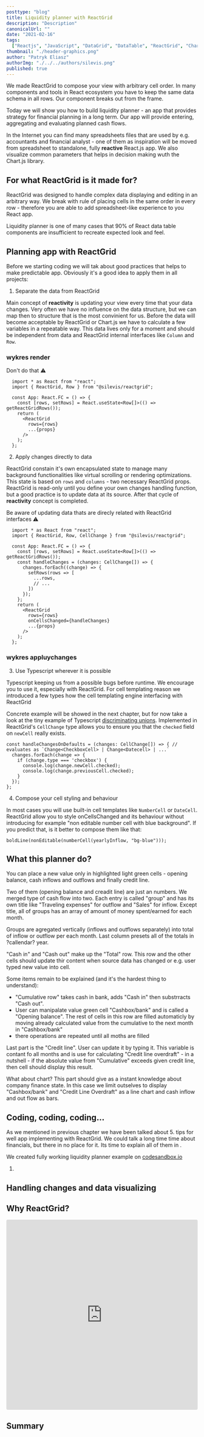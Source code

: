 ```yaml
---
posttype: "blog"
title: Liquidity planner with ReactGrid
description: "Description"
canonicalUrl: ""
date: "2021-02-16" 
tags:
  ["Reactjs", "JavaScript", "DataGrid", "DataTable", "ReactGrid", "Chart.js", "Typescript"]
thumbnail: "./header-graphics.png"
author: "Patryk Eliasz"
authorImg: "./../../authors/silevis.png"
published: true
---
```


We made ReactGrid to compose your view with arbitrary cell order. In many components and tools in React ecosystem you have to
keep the same data schema in all rows. Our component breaks out from the frame. 

Today we will show you how to build liquidity planner - an app that provides strategy for financial planning in a long term.
Our app will provide entering, aggregating and evaluating planned cash flows. 

In the Internet you can find many spreadsheets files that are used by e.g. accountants and financial analyst -
one of them as inspiration will be moved from spreadsheet to standalone, fully **reactive** React.js app. 
We also visualize common parameters that helps in decision making wuth the Chart.js library.

## For what ReactGrid is it made for?

ReactGrid was designed to handle complex data displaying and editing in an arbitrary way. We break with rule of placing
cells in the same order in every row - therefore you are able to add spreadsheet-like experience to you React app.

Liquidity planner is one of many cases that 90% of React data table components are insufficient to recreate expected look and feel.

## Planning app with ReactGrid

Before we starting coding we will tak about good practices that helps to make predictable app. Obviously it's a good idea
to apply them in all projects:

1. Separate the data from ReactGrid

  Main concept of **reactivity** is updating your view every time that your data changes. 
  Very often we have no influence on the data structure, but we can map then to structure that is the most convinient for us. 
  Before the data will become acceptable by ReactGrid or Chart.js we have to calculate a few variables in a repeatable way.
  This data lives only for a moment and should be independent from data and ReactGrid internal interfaces like `Column` and `Row`.
  
  ### wykres render

  Don't do that ⚠️

  ```tsx
    import * as React from "react";
    import { ReactGrid, Row } from "@silevis/reactgrid";

    const App: React.FC = () => {
      const [rows, setRows] = React.useState<Row[]>(() => getReactGridRows());
      return (
        <ReactGrid
          rows={rows}
          ...{props}
        />
      );
    };
  ```

2. Apply changes directly to data

  ReactGrid constain it's own encapsulated state to manage many background functionalities like virtual scrolling or rendering optimizations. 
  This state is based on `rows` and `columns` - two necessary ReactGrid props. ReactGrid is read-only until you define
  your own changes handling function, but a good practice is to update data at its source. 
  After that cycle of **reactivity** concept is completed.

  Be aware of updating data thats are direcly related with ReactGrid interfaces ⚠️

  ```tsx
    import * as React from "react";
    import { ReactGrid, Row, CellChange } from "@silevis/reactgrid";

    const App: React.FC = () => {
      const [rows, setRows] = React.useState<Row[]>(() => getReactGridRows());
      const handleChanges = (changes: CellChange[]) => {
        changes.forEach((change) => {
          setRows(rows => [
            ...rows,
            // ...
          ])
        });
      };
      return (
        <ReactGrid
          rows={rows}
          onCellsChanged={handleChanges}
          ...{props}
        />
      );
    };
  ```

  ### wykres appluychanges

3. Use Typescript wherever it is possible

  Typescript keeping us from a possible bugs before runtime. We encourage you to use it, especially with ReactGrid.
  For cell templating reason we introduced a few types how the cell templating engine interfacing with ReactGrid
  
  Concrete example will be showed in the next chapter, but for now take a look at the tiny example of Typescript 
  [discriminating unions](https://www.typescriptlang.org/docs/handbook/unions-and-intersections.html#discriminating-unions).
  Implemented in ReactGrid's `CellChange` type allows you to ensure you that the `checked` field on `newCell` really exists.

  ```tsx
  const handleChangesOnDefaults = (changes: CellChange[]) => { // evaluates as `Change<CheckboxCell> | Change<Datecell> | ...`
    changes.forEach(change => {
      if (change.type === 'checkbox') {
        console.log(change.newCell.checked);
        console.log(change.previousCell.checked);
      }
    });
  };
  ```

4. Compose your cell styling and behaviour 

  In most cases you will use built-in cell templates like `NumberCell` or `DateCell`. ReactGrid allow you to style onCellsChanged
  and its behaviour without introducing for example "non editable number cell with blue background".
  If you predict that, is it better to compose them like that:

  ```tsx
  boldLine(nonEditable(numberCell(yearlyInflow, "bg-blue")));
  ```

## What this planner do?

You can place a new value only in highlighted light green cells - opening balance, cash inflows and outflows and finally credit line.

Two of them (opening balance and creadit line) are just an numbers. We merged type of cash flow into two. 
Each entry is called "group" and has its own title like "Traveling expenses" for outflow and "Sales" for inflow.
Except title, all of groups has an array of amount of money spent/earned for each month.

Groups are agregated vertically (inflows and outflows separately) into total of inflow or outflow per each month.
Last column presets all of the totals in ?callendar? year.

"Cash in" and "Cash out" make up the "Total" row. This row and the other cells should update thir content when source data
has changed or e.g. user typed new value into cell.

Some items remain to be explained (and it's the hardest thing to understand): 
- "Cumulative row" takes cash in bank, adds "Cash in" then substrracts "Cash out".
- User can manipalate value green cell "Cashbox/bank" and is called a "Opening balance". The rest of cells in this row are
  filled automaticly by moving already calculated value from the cumulative to the next month in "Cashbox/bank"
- there operations are repeated until all moths are filled

Last part is the "Credit line". User can update it by typing it. This variable is contant fo all months and is use for 
calculating "Credit line overdraft" - in a nutshell - if the absolute value from "Cumulative" exceeds given credit line, 
then cell should display this result.

What about chart? This part should give as a instant knowledge about company finance state. In this case we limit outselves
to display "Cashbox/bank" and "Credit Line Overdraft" as a line chart and cash inflow and out flow as bars.

## Coding, coding, coding...

As we mentioned in previous chapter we have been talked about 5. tips for well app implementing with ReactGrid.
We could talk a long time time about financials, but there in no place for it. Its time to explain all of them in .

We created fully working liquidity planner example on 
[codesandbox.io](https://codesandbox.io/embed/reactgrid-liquidity-planner-526ps?fontsize=14&hidenavigation=1&module=%2Fsrc%2FLiquidityPlanner.tsx&theme=dark)


1. 
## Handling changes and data visualizing

<!-- ![Audiogram app](./full-view.png) -->

## Why ReactGrid?



<iframe src="https://codesandbox.io/embed/reactgrid-liquidity-planner-526ps?fontsize=14&hidenavigation=1&module=%2Fsrc%2FLiquidityPlanner.tsx&theme=dark"
  style="width:100%; height:500px; border:0; border-radius: 4px; overflow:hidden;"
  title="reactgrid-liquidity-planner"
  allow="accelerometer; ambient-light-sensor; camera; encrypted-media; geolocation; gyroscope; hid; microphone; midi; payment; usb; vr; xr-spatial-tracking"
  sandbox="allow-forms allow-modals allow-popups allow-presentation allow-same-origin allow-scripts"
></iframe>

## Summary
